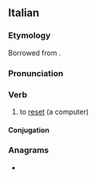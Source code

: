 ==Italian==

===Etymology===
Borrowed from {{bor|it|en|reset}}.

===Pronunciation===
{{it-pr|resettàre}}

===Verb===
{{it-verb}}

# {{lb|it|transitive|computing}} to [[reset]] (a computer)
#: {{syn|it|azzerare}}

====Conjugation====
{{it-conj-are|resett|avere}}

===Anagrams===
* {{anagrams|it|a=aeeerrstt|asterrete|resetterà|starerete|tarereste}}